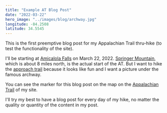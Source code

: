 ```yaml
---
title: "Example AT Blog Post"
date: "2022-03-22"
hero_image: "../images/blog/archway.jpg"
longitude: -84.2508
latitude: 34.5545
---
```


This is the first preemptive blog post for my Appalachian Trail thru-hike (to test the functionality of the site).

I'll be starting at [Amicalola Falls](https://en.wikipedia.org/wiki/Amicalola_Falls_State_Park) on March 22, 2022. [Springer Mountain](https://en.wikipedia.org/wiki/Springer_Mountain), which is about 8 miles north, is the actual start of the AT. But I want to hike the [approach trail](https://appalachiantrail.org/official-blog/14-reasons-to-start-your-northbound-thru-hike-at-amicalola-falls-state-park/) because it looks like fun and I want a picture under the famous archway.

You can see the marker for this blog post on the map on the [Appalachian Trail](/appalachian_trail) of my site.

I'll try my best to have a blog post for every day of my hike, no matter the quality or quantity of the content in my post.
